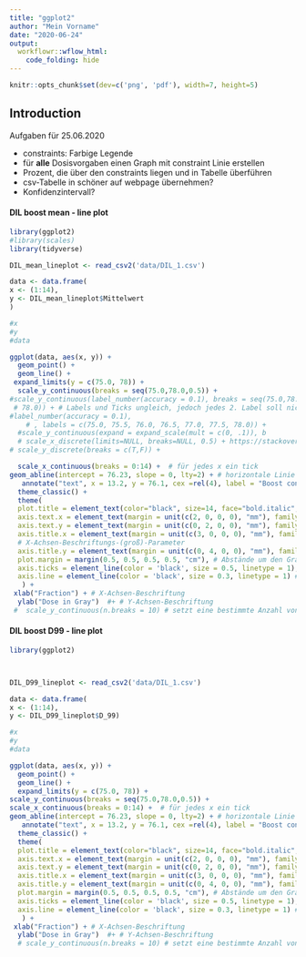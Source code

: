```yaml
---
title: "ggplot2"
author: "Mein Vorname"
date: "2020-06-24"
output: 
  workflowr::wflow_html:
    code_folding: hide
---
```



```r

knitr::opts_chunk$set(dev=c('png', 'pdf'), width=7, height=5)

```

## Introduction

Aufgaben für 25.06.2020

* constraints: Farbige Legende
* für **alle** Dosisvorgaben einen Graph mit constraint Linie erstellen
* Prozent, die über den constraints liegen und in Tabelle überführen
* csv-Tabelle in schöner auf webpage übernehmen?
* Konfidenzintervall? 


#### DIL boost mean - line plot

```r
library(ggplot2)
#library(scales)
library(tidyverse)

DIL_mean_lineplot <- read_csv2('data/DIL_1.csv')

data <- data.frame(
x <- (1:14),
y <- DIL_mean_lineplot$Mittelwert
)

#x
#y
#data

ggplot(data, aes(x, y)) + 
  geom_point() +
  geom_line() +
 expand_limits(y = c(75.0, 78)) +
  scale_y_continuous(breaks = seq(75.0,78.0,0.5)) +
#scale_y_continuous(label_number(accuracy = 0.1), breaks = seq(75.0,78.0,0.25), labels = c(75.0, "", 75.5, "", 76.0, "", 76.5, "", 77.0, "" ,77.5, "" ,
 # 78.0)) + # Labels und Ticks ungleich, jedoch jedes 2. Label soll nicht angezeigt werden
#label_number(accuracy = 0.1),
    # , labels = c(75.0, 75.5, 76.0, 76.5, 77.0, 77.5, 78.0)) +
  #scale_y_continuous(expand = expand_scale(mult = c(0, .1)), b
  # scale_x_discrete(limits=NULL, breaks=NULL, 0.5) + https://stackoverflow.com/questions/55033695/x-axis-labels-illegible-display-every-other-label-on-x-axis-ggplot2
# scale_y_discrete(breaks = c(T,F)) +

  scale_x_continuous(breaks = 0:14) +  # für jedes x ein tick
geom_abline(intercept = 76.23, slope = 0, lty=2) + # horizontale Linie ohne Steigung, da slope = 0 
   annotate("text", x = 13.2, y = 76.1, cex =rel(4), label = "Boost constraint") +
  theme_classic() +
  theme(
  plot.title = element_text(color="black", size=14, face="bold.italic", family ="serif"), # Titel des Graphen
  axis.text.x = element_text(margin = unit(c(2, 0, 0, 0), "mm"), family = "serif", size=rel(2)), # X-Achsen-Bezeichnungs-Parameter
  axis.text.y = element_text(margin = unit(c(0, 2, 0, 0), "mm"), family = "serif", size=rel(2)), # Y-Achsen-Bezeichnungs-Parameter
  axis.title.x = element_text(margin = unit(c(3, 0, 0, 0), "mm"), family = "serif", size=rel(2)), 
  # X-Achsen-Beschriftungs-(groß)-Parameter
  axis.title.y = element_text(margin = unit(c(0, 4, 0, 0), "mm"), family = "serif", size=rel(2)), # Y-Achsen-Beschriftungs-(groß)-Parameter
  plot.margin = margin(0.5, 0.5, 0.5, 0.5, "cm"), # Abstände um den Graphen in top-right-bottom-left Orientierung
  axis.ticks = element_line(color = 'black', size = 0.5, linetype = 1), axis.ticks.length = unit(0.2, "cm"), # Teilstriche
  axis.line = element_line(color = 'black', size = 0.3, linetype = 1) # Achsenlinie
   ) +
 xlab("Fraction") + # X-Achsen-Beschriftung
  ylab("Dose in Gray")  #+ # Y-Achsen-Beschriftung
 #  scale_y_continuous(n.breaks = 10) # setzt eine bestimmte Anzahl von Achsenteilstrichen


```


#### DIL boost D99 - line plot

```r
library(ggplot2)



DIL_D99_lineplot <- read_csv2('data/DIL_1.csv')

data <- data.frame(
x <- (1:14),
y <- DIL_D99_lineplot$D_99)

#x
#y
#data

ggplot(data, aes(x, y)) + 
  geom_point() +
  geom_line() +
  expand_limits(y = c(75.0, 78)) +
scale_y_continuous(breaks = seq(75.0,78.0,0.5)) +
scale_x_continuous(breaks = 0:14) +  # für jedes x ein tick
geom_abline(intercept = 76.23, slope = 0, lty=2) + # horizontale Linie ohne Steigung, da slope = 0 
   annotate("text", x = 13.2, y = 76.1, cex =rel(4), label = "Boost constraint") +
  theme_classic() +
  theme(
  plot.title = element_text(color="black", size=14, face="bold.italic", family ="serif"), # Titel des Graphen
  axis.text.x = element_text(margin = unit(c(2, 0, 0, 0), "mm"), family = "serif", size=rel(2)), # X-Achsen-Bezeichnungs-Parameter
  axis.text.y = element_text(margin = unit(c(0, 2, 0, 0), "mm"), family = "serif", size=rel(2)), # Y-Achsen-Bezeichnungs-Parameter
  axis.title.x = element_text(margin = unit(c(3, 0, 0, 0), "mm"), family = "serif", size=rel(2)), # X-Achsen-Beschriftungs-(groß)-Parameter
  axis.title.y = element_text(margin = unit(c(0, 4, 0, 0), "mm"), family = "serif", size=rel(2)), # Y-Achsen-Beschriftungs-(groß)-Parameter
  plot.margin = margin(0.5, 0.5, 0.5, 0.5, "cm"), # Abstände um den Graphen in top-right-bottom-left Orientierung
  axis.ticks = element_line(color = 'black', size = 0.5, linetype = 1), axis.ticks.length = unit(0.2, "cm"), # Teilstriche
  axis.line = element_line(color = 'black', size = 0.3, linetype = 1) # Achsenlinie
   ) +
 xlab("Fraction") + # X-Achsen-Beschriftung
  ylab("Dose in Gray")  #+ # Y-Achsen-Beschriftung
  # scale_y_continuous(n.breaks = 10) # setzt eine bestimmte Anzahl von Achsenteilstrichen






```


